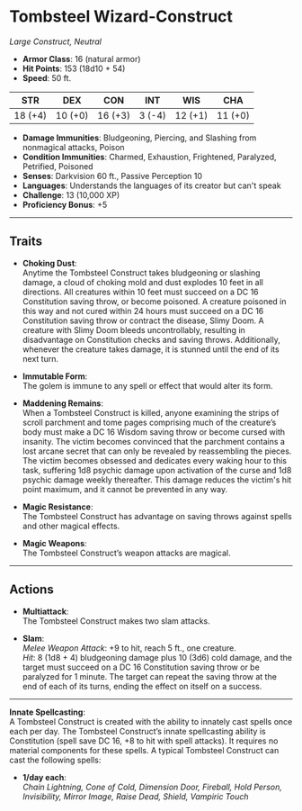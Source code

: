 
# Tombsteel Wizard-Construct

<BlendedImage
  src='/library/images/Grisgol.webp'
  alt='Tombsteel Wizard-Construct'
/>

_Large Construct, Neutral_

- **Armor Class**: 16 (natural armor)
- **Hit Points**: 153 (18d10 + 54)
- **Speed**: 50 ft.

| **STR** | **DEX** | **CON** | **INT** | **WIS** | **CHA** |
| ------- | ------- | ------- | ------- | ------- | ------- |
| 18 (+4) | 10 (+0) | 16 (+3) | 3 (-4)  | 12 (+1) | 11 (+0) |

- **Damage Immunities**: Bludgeoning, Piercing, and Slashing from nonmagical attacks, Poison
- **Condition Immunities**: Charmed, Exhaustion, Frightened, Paralyzed, Petrified, Poisoned
- **Senses**: Darkvision 60 ft., Passive Perception 10
- **Languages**: Understands the languages of its creator but can't speak
- **Challenge**: 13 (10,000 XP)
- **Proficiency Bonus**: +5

---

## Traits

- **Choking Dust**:  
  Anytime the Tombsteel Construct takes bludgeoning or slashing damage, a cloud of choking mold and dust explodes 10 feet in all directions. All creatures within 10 feet must succeed on a DC 16 Constitution saving throw, or become poisoned. A creature poisoned in this way and not cured within 24 hours must succeed on a DC 16 Constitution saving throw or contract the disease, Slimy Doom. A creature with Slimy Doom bleeds uncontrollably, resulting in disadvantage on Constitution checks and saving throws. Additionally, whenever the creature takes damage, it is stunned until the end of its next turn.

- **Immutable Form**:  
  The golem is immune to any spell or effect that would alter its form.

- **Maddening Remains**:  
  When a Tombsteel Construct is killed, anyone examining the strips of scroll parchment and tome pages comprising much of the creature’s body must make a DC 16 Wisdom saving throw or become cursed with insanity. The victim becomes convinced that the parchment contains a lost arcane secret that can only be revealed by reassembling the pieces. The victim becomes obsessed and dedicates every waking hour to this task, suffering 1d8 psychic damage upon activation of the curse and 1d8 psychic damage weekly thereafter. This damage reduces the victim's hit point maximum, and it cannot be prevented in any way.

- **Magic Resistance**:  
  The Tombsteel Construct has advantage on saving throws against spells and other magical effects.

- **Magic Weapons**:  
  The Tombsteel Construct’s weapon attacks are magical.

---

## Actions

- **Multiattack**:  
  The Tombsteel Construct makes two slam attacks.

- **Slam**:  
  _Melee Weapon Attack_: +9 to hit, reach 5 ft., one creature.  
  _Hit_: 8 (1d8 + 4) bludgeoning damage plus 10 (3d6) cold damage, and the target must succeed on a DC 16 Constitution saving throw or be paralyzed for 1 minute. The target can repeat the saving throw at the end of each of its turns, ending the effect on itself on a success.

---

**Innate Spellcasting**:  
A Tombsteel Construct is created with the ability to innately cast spells once each per day. The Tombsteel Construct’s innate spellcasting ability is Constitution (spell save DC 16, +8 to hit with spell attacks). It requires no material components for these spells. A typical Tombsteel Construct can cast the following spells:

- **1/day each**:  
  _Chain Lightning, Cone of Cold, Dimension Door, Fireball, Hold Person, Invisibility, Mirror Image, Raise Dead, Shield, Vampiric Touch_
